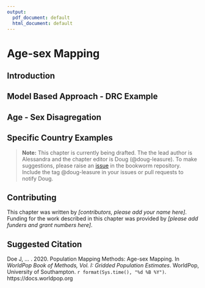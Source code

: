 ```yaml
---
output:
  pdf_document: default
  html_document: default
---
```

# Age-sex Mapping

## Introduction

## Model Based Approach - DRC Example

## Age - Sex Disagregation

## Specific Country Examples

> **Note:** This chapter is currently being drafted. The the lead author is Alessandra and the chapter editor is Doug (\@doug-leasure). To make suggestions, please raise an [issue](https://github.com/wpgp/bookworm/issues) in the bookworm repository. Include the tag \@doug-leasure in your issues or pull requests to notify Doug.

## Contributing
This chapter was written by *[contributors, please add your name here]*. Funding for the work described in this chapter was provided by *[please add funders and grant numbers here]*.

## Suggested Citation 
Doe J, ... . 2020. Population Mapping Methods: Age-sex Mapping. In *WorldPop Book of Methods, Vol. I: Gridded Population Estimates*. WorldPop, University of Southampton. `r format(Sys.time(), "%d %B %Y")`. https://docs.worldpop.org

